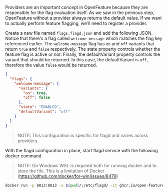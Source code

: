Providers are an important concept in OpenFeature because they are responsible for the flag evaluation itself.
As we saw in the previous step, OpenFeature without a provider always returns the default value. If we want to actually perform feature
flagging, we'll need to register a provider.

Create a new file named `flags.flagd.json` and add the following JSON. Notice that there's a flag called `welcome-message` which matches the flag
key referenced earlier. The `welcome-message` flag has `on` and `off` variants that return `true` and `false` respectively.
The state property controls whether the feature flag is active or not. Finally, the defaultVariant property controls the variant that should be returned.
In this case, the defaultVariant is `off`, therefore the value `false` would be returned.

```json
{
  "flags": {
    "welcome-message": {
      "variants": {
        "on": true,
        "off": false
      },
      "state": "ENABLED",
      "defaultVariant": "off"
    }
  }
}
```

> NOTE: This configuration is specific for flagd and varies across providers.

With the flagd configuration in place, start flagd service with the following docker command.
> NOTE: On Windows WSL is required both for running docker and to store the file. This is a limitation of Docker (https://github.com/docker/for-win/issues/8479)

```sh
docker run -p 8013:8013 -v $(pwd)/:/etc/flagd/ -it ghcr.io/open-feature/flagd:latest start --uri file:/etc/flagd/flags.flagd.json
```
